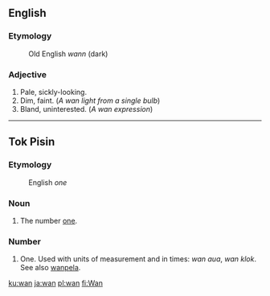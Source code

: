==English==

===Etymology===
: Old English ''wann'' (dark)

===Adjective===

# Pale, sickly-looking.
# Dim, faint.  (''A wan light from a single bulb'')
# Bland, uninterested.  (''A wan expression'')

----
==Tok Pisin==

===Etymology===
: English ''one''

===Noun===

# The number [[one]].
===Number===
#One. Used with units of measurement and in times: ''wan aua'', ''wan klok''. See also [[wanpela]].

[[ku:wan]]
[[ja:wan]]
[[pl:wan]]
[[fi:Wan]]